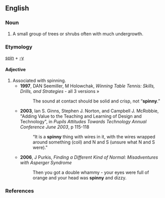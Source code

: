 ==English==

===Noun===
{{en-noun|spinnies}}

# A small group of trees or shrubs often with much undergrowth.

===Etymology===
[[spin]] + [[-y]]

====Adjective====
{{rfc-level|Adjective at L4+ not in L3 POS section}}
{{en-adj|spinni|er|est}}
# Associated with spinning.
#* '''1997''', DAN Seemiller, M Holowchak, ''Winning Table Tennis: Skills, Drills, and Strategies'' - all 3 versions »
#*: The sound at contact should be solid and crisp, not “'''spinny'''.”
#* '''2003''', Ian S. Ginns, Stephen J. Norton, and Campbell J. McRobbie, "Adding Value to the Teaching and Learning of Design and Technology", in ''Pupils Attitudes Towards Technology Annual Conference June 2003'', p 115-118
#*: “It is a '''spinny''' thing with wires in it, with the wires wrapped around something (coil) and N and S (unsure what N and S were)."
#* '''2006''', J Purkis, ''Finding a Different Kind of Normal: Misadventures with Asperger Syndrome''
#*: Then you got a double whammy - your eyes were full of orange and your head was '''spinny''' and dizzy.

===References===